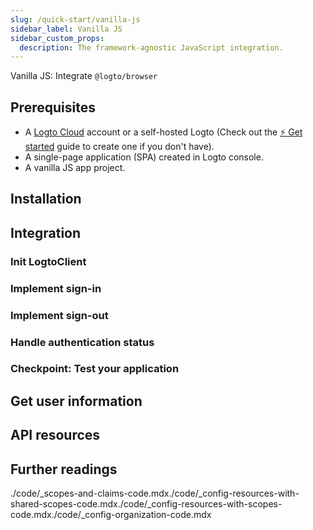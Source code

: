 ```yaml
---
slug: /quick-start/vanilla-js
sidebar_label: Vanilla JS
sidebar_custom_props:
  description: The framework-agnostic JavaScript integration.
---
```




Vanilla JS: Integrate `@logto/browser`

<GuideTip />

## Prerequisites

- A [Logto Cloud](https://cloud.logto.io) account or a self-hosted Logto (Check out the [⚡ Get started](/docs/tutorials/get-started/) guide to create one if you don't have).
- A single-page application (SPA) created in Logto console.
- A vanilla JS app project.

## Installation

<AddSdk />

## Integration

### Init LogtoClient

<InitClient />

### Implement sign-in

<ImplementSignIn />

### Implement sign-out

<ImplementSignOut />

### Handle authentication status

<HandleAuthenticationStatus />

### Checkpoint: Test your application

<CheckIntegration />

## Get user information

<GetUserInformation />

## API resources

<ApiResources />

## Further readings

<FurtherReadings />
./code/_scopes-and-claims-code.mdx./code/_config-resources-with-shared-scopes-code.mdx./code/_config-resources-with-scopes-code.mdx./code/_config-organization-code.mdx
